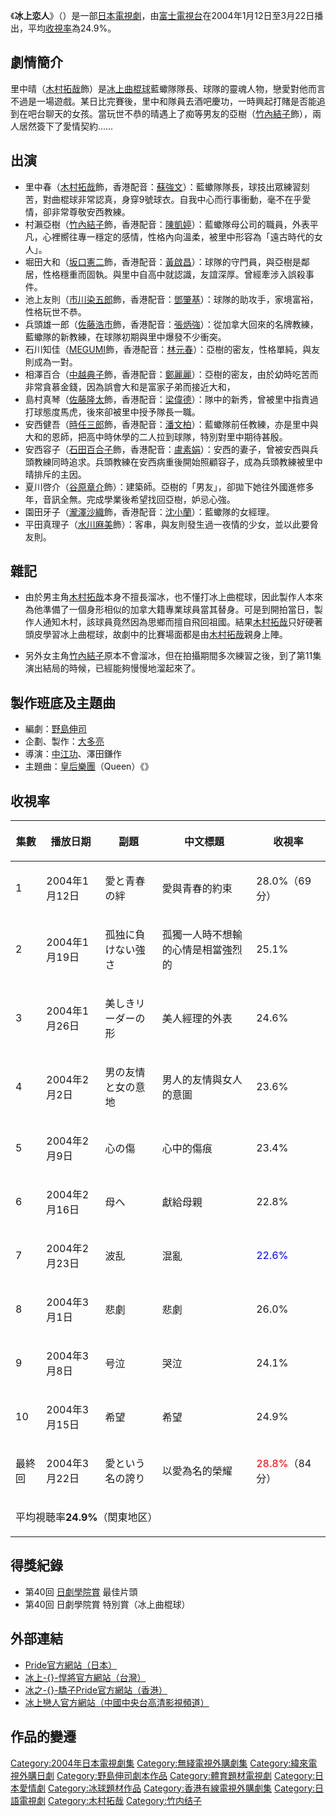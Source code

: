 {{noteTA
|G1=JP Show
|1=zh-cn:乐队;zh-tw:樂團;zh-hk:樂隊;
}}
{{影集資訊
| 名稱     = 冰上悍將
| 原名     = プライド
| 圖片     = 
| 圖說     = 
| 類型     = 
| 原創者   = 
| 每集長   = 分鐘
| 編劇     = 
| 導演     = 
| 演出     = [[木村拓哉|木村拓哉]]、[[竹內結子|竹內結子]]
| 主題曲   = 
| 片尾曲   = 
| 拍攝地   = {{日本}}
| 執行製片 = 
| 製片人   = 
| 國家     = {{JPN}}
| 語言     = [[日語|日語]]
| 頻道     = [[富士電視台|富士電視台]]
| 播出國家  = {{JPN}}
| 開始     = 2004年1月12日
| 結束     = 2004年3月22日
| 集數     = 11
| 官方網站 =  
| imdb_id   = 
| tv_com_id =
| 台灣名稱 =冰上-{}-悍將
| 新加坡名稱=冰上-{}-悍將
| 港澳名稱=冰之-{}-驕子Pride/冰之-{}-驕子
| 中國大陸名稱=冰上-{}-恋人
}}

《'''冰上恋人'''》（{{Lang-ja|プライド}}）是一部[[日本|日本]][[日劇|電視劇]]，由[[富士電視台|富士電視台]]在2004年1月12日至3月22日播出，平均[[收視率|收視率]]為24.9%。

==劇情簡介==
里中晴（[[木村拓哉|木村拓哉]]飾）是[[冰上曲棍球|冰上曲棍球]]藍蠍隊隊長、球隊的靈魂人物，戀愛對他而言不過是一場遊戲。某日比完賽後，里中和隊員去酒吧慶功，一時興起打賭是否能追到在吧台聊天的女孩。當玩世不恭的晴遇上了痴等男友的亞樹（[[竹內結子|竹內結子]]飾），兩人居然簽下了愛情契約……

==出演==
*里中春（[[木村拓哉|木村拓哉]]飾，香港配音：[[蘇強文|蘇強文]]）：藍蠍隊隊長，球技出眾練習刻苦，對曲棍球非常認真，身穿9號球衣。自我中心而行事衝動，毫不在乎愛情，卻非常尊敬安西教練。
*村瀨亞樹（[[竹內結子|竹內結子]]飾，香港配音：[[陳凱婷|陳凱婷]]）：藍蠍隊母公司的職員，外表平凡，心裡嚮往專一穩定的感情，性格內向溫柔，被里中形容為「遠古時代的女人」。			
*堀田大和（[[坂口憲二|坂口憲二]]飾，香港配音：[[黃啟昌|黃啟昌]]）：球隊的守門員，與亞樹是鄰居，性格穩重而固執。與里中自高中就認識，友誼深厚。曾經牽涉入誤殺事件。		
*池上友則（[[市川染五郎|市川染五郎]]飾，香港配音：[[鄧肇基|鄧肇基]]）：球隊的助攻手，家境富裕，性格玩世不恭。			
*兵頭雄一郎（[[佐藤浩市|佐藤浩市]]飾，香港配音：[[張炳強|張炳強]]）：從加拿大回來的名牌教練，藍蠍隊的新教練，在球隊初期與里中爆發不少衝突。		
*石川知佳（[[MEGUMI|MEGUMI]]飾，香港配音：[[林元春|林元春]]）：亞樹的密友，性格單純，與友則成為一對。			
*相澤百合（[[中越典子|中越典子]]飾，香港配音：[[鄭麗麗|鄭麗麗]]）：亞樹的密友，由於幼時吃苦而非常貪慕金錢，因為誤會大和是富家子弟而接近大和，			
*島村真琴（[[佐藤隆太|佐藤隆太]]飾，香港配音：[[梁偉德|梁偉德]]）：隊中的新秀，曾被里中指責過打球態度馬虎，後來卻被里中授予隊長一職。		
*安西健吾（[[時任三郎|時任三郎]]飾，香港配音：[[潘文柏|潘文柏]]）：藍蠍隊前任教練，亦是里中與大和的恩師，把高中時休學的二人拉到球隊，特別對里中期待甚殷。	
*安西容子（[[石田百合子|石田百合子]]飾，香港配音：[[盧素娟|盧素娟]]）：安西的妻子，曾被安西與兵頭教練同時追求。兵頭教練在安西病重後開始照顧容子，成為兵頭教練被里中晴排斥的主因。					
*夏川啓介（[[谷原章介|谷原章介]]飾）：建築師。亞樹的「男友」，卻拋下她往外國進修多年，音訊全無。完成學業後希望找回亞樹，妒忌心強。
*園田牙子（[[瀧澤沙織|瀧澤沙織]]飾，香港配音：[[沈小蘭|沈小蘭]]）：藍蠍隊的女經理。			
*平田真理子（[[水川麻美|水川麻美]]飾）：客串，與友則發生過一夜情的少女，並以此要脅友則。

== 雜記 ==
*由於男主角[[木村拓哉|木村拓哉]]本身不擅長溜冰，也不懂打冰上曲棍球，因此製作人本來為他準備了一個身形相似的加拿大籍專業球員當其替身。可是到開拍當日，製作人通知木村，該球員竟然因為思鄉而擅自飛回祖國。結果[[木村拓哉|木村拓哉]]只好硬著頭皮學習冰上曲棍球，故劇中的比賽場面都是由[[木村拓哉|木村拓哉]]親身上陣。

*另外女主角[[竹內結子|竹內結子]]原本不會溜冰，但在拍攝期間多次練習之後，到了第11集演出結局的時候，已經能夠慢慢地溜起來了。

==製作班底及主題曲==
*編劇：[[野島伸司|野島伸司]]
*企劃、製作：[[大多亮|大多亮]]
*導演：[[中江功|中江功]]、澤田鎌作
*主題曲：[[皇后樂團|皇后樂團]]（Queen）《{{le|I Was Born to Love You|I Was Born to Love You (song)}}》

== 收視率 ==
{| class="wikitable" style="text-align:center;"
|-
!集數!!播放日期!!副題!!中文標題!!收視率
|-
|1||2004年1月12日||愛と青春の絆||愛與青春的約束||28.0%（69分）
|-
|2||2004年1月19日||孤独に負けない強さ||孤獨一人時不想輸的心情是相當強烈的 ||25.1%
|-
|3||2004年1月26日||美しきリーダーの形||美人經理的外表 ||24.6%
|-
|4||2004年2月2日||男の友情と女の意地||男人的友情與女人的意圖 ||23.6%
|-
|5||2004年2月9日||心の傷||心中的傷痕||23.4%
|-
|6||2004年2月16日||母へ||獻給母親||22.8%
|-
|7||2004年2月23日||波乱||混亂||<font color=blue>22.6%
|-
|8||2004年3月1日||悲劇||悲劇||26.0%
|-
|9||2004年3月8日||号泣||哭泣||24.1%
|-
|10||2004年3月15日||希望||希望||24.9%
|-
|最終回||2004年3月22日||愛という名の誇り||以愛為名的榮耀||<font color=red>28.8%</font>（84分）
|-
|colspan="6"|平均視聴率'''24.9%'''（関東地区）
|}

==得獎紀錄==
*第40回 [[日劇學院賞|日劇學院賞]] 最佳片頭
*第40回 日劇學院賞 特別賞（冰上曲棍球）

==外部連結==
*[http://www.fujitv.co.jp/b_hp/m9_pride/ Pride官方網站（日本）]{{Wayback|url=http://www.fujitv.co.jp/b_hp/m9_pride/ |date=20060621123246 }}
*[http://japan.videoland.com.tw/channel/pride/ 冰上-{}-悍將官方網站（台灣）]{{Wayback|url=http://japan.videoland.com.tw/channel/pride/ |date=20060612061727 }}
*[https://web.archive.org/web/20080318180818/http://tvcity.tvb.com/drama/pride/ 冰之-{}-驕子Pride官方網站（香港）]
*[http://www.cctvhd.com/movies/06_08/bslr/bslr.htm 冰上戀人官方網站（中國中央台高清影視頻道）]{{Wayback|url=http://www.cctvhd.com/movies/06_08/bslr/bslr.htm |date=20070928164306 }}

==作品的變遷==
{{電視節目的變遷
|電視台={{JPN}}[[富士電視台|富士電視台]]
|播放檔次=[[富士電視台週一晚間九點連續劇|週一9時]]
|節目名稱=冰上悍將<br />（2004.1.12 - 2004.3.22）
|上一節目=[[司法研習八人組|司法研習八人組]]<br />（''或'' 我們都是新鮮人）<br />（2003.10.6 - 2003.12.15）
|下一節目=[[讓愛看得見|讓愛看得見]]<br />（2004.4.19 - 2004.6.28）
}}
{{電視節目的變遷 
|電視台= {{flagicon|Hong Kong}} 香港 [[高清翡翠台|高清翡翠台]]
|播放檔次=星期六午夜連續劇（一次播出兩集）
|節目名稱=冰之驕子Pride<br />（2009.7.11 - 2009.8.15）
|上一節目=[[SP_(日本電視劇)|SP特警]]<br />（2009.5.30 - 2009.7.4）
|下一節目=[[熱血仁心|熱血仁心]]<br />（2009.8.22 - 2009.10.31）
}}
{{電視節目的變遷
|電視台= {{flagicon|Hong Kong}} 香港 -{[[有線劇集台|奇寶劇集台]]}-
|播放檔次= 星期日 21:00 - 22:00
|節目名稱= -{冰之驕子}-<br />（2013.12.08 - 2014.02.16）
|上一節目= -{[[料理新鮮人|料理新鮮人]]}-<br />（2013.09.22 - 2013.12.01）
|下一節目= [[金裝律師|金裝律師]]<br />（2014.02.23 - 2014.05.18）
}}
{{富士電視台週一晚間九點連續劇}}
{{木村拓哉}}

{{DEFAULTSORT:Pride}}
[[Category:2004年日本電視劇集|Category:2004年日本電視劇集]]
[[Category:無綫電視外購劇集|Category:無綫電視外購劇集]]
[[Category:緯來電視外購日劇|Category:緯來電視外購日劇]]
[[Category:野島伸司劇本作品|Category:野島伸司劇本作品]]
[[Category:體育題材電視劇|Category:體育題材電視劇]]
[[Category:日本愛情劇|Category:日本愛情劇]]
[[Category:冰球題材作品|Category:冰球題材作品]]
[[Category:香港有線電視外購劇集|Category:香港有線電視外購劇集]]
[[Category:日語電視劇|Category:日語電視劇]]
[[Category:木村拓哉|Category:木村拓哉]]
[[Category:竹内结子|Category:竹内结子]]